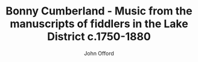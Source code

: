 ---
title: Bonny Cumberland - Music from the manuscripts of fiddlers in the Lake District c.1750-1880
type: Book
author: John Offord
status: Available
loanee: 
collection: Hilary
---